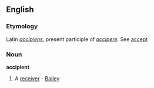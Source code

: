 ==English==
===Etymology===
Latin ''[[accipiens]]'', present participle of ''[[accipere]]''. See [[accept]]

===Noun===
'''accipient'''
# {{rare}} A [[receiver]] - [[Bailey]]